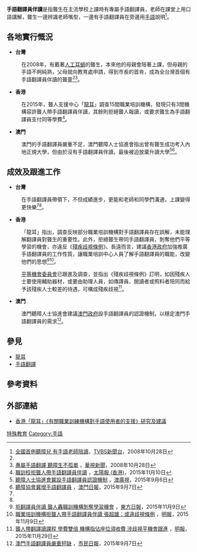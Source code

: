 {{Disability sidebar}}
'''手語翻譯員伴讀'''是指聾生在主流學校上課時有專屬手語翻譯員，老師在課堂上用口語講解，聾生一邊辨識老師嘴型，一邊有手語翻譯員在旁邊用[[手語|手語]]說明<ref name="全國首例聽障兒　有手語老師陪讀">[http://news.tvbs.com.tw/old-news.html?nid=185647 全國首例聽障兒 有手語老師陪讀]，[[TVBS新聞台|TVBS新聞台]]，2008年10月28日</ref>。

==各地實行慨況==
*'''台灣'''
:在2008年，有戴著[[人工耳蝸|人工耳蝸]]的聾生，本來他的母親會陪著上課，但母親的手語不夠純熟，父母就向教育處申請，得到市長的首肯，成為全台灣首個有手語翻譯員伴讀的聾童<ref name="全國首例聽障兒　有手語老師陪讀"/><ref name="專屬手語翻譯 聽障生不孤單">[http://news.cts.com.tw/cts/society/200810/200810280255442.html 專屬手語翻譯 聽障生不孤單] {{Wayback|url=http://news.cts.com.tw/cts/society/200810/200810280255442.html |date=20160309203643 }}，[[華視新聞|華視新聞]]，2008年10月28日</ref>。

*'''香港'''
:在2015年，聾人支援中心「[[龍耳|龍耳]]」調查15間職業培訓機構，發現只有3間機構容許聾人帶手語翻譯員伴讀，其餘則拒絕聾人報讀，或要求聾生為手語翻譯員支付同等學費<ref>[http://the-sun.on.cc/cnt/news/20151110/00407_038.html 職訓校拒聾人帶手語翻譯員伴讀] {{Wayback|url=http://the-sun.on.cc/cnt/news/20151110/00407_038.html |date=20151114211654 }}，[[太陽報_(香港)|太陽報 (香港)]]，2015年11月10日</ref>。

*'''澳門'''
:澳門的手語翻譯員嚴重不足，澳門聽障人士協進會指出曾有聾生成功考入內地正規大學，但由於沒有手語翻譯員伴讀，最後被迫放棄升讀大學<ref>[http://www.tdm.com.mo/c_news/radio_news.php?id=267383 聽障人士協進會冀設手語翻譯員認證機制] {{Wayback|url=http://www.tdm.com.mo/c_news/radio_news.php?id=267383 |date=20151208095157 }}，[[澳廣視|澳廣視]]，2015年9月6日</ref><ref>[http://www.macaodaily.com/html/2015-09/07/content_1026918.htm 聽障協會冀增手語翻譯員] {{webarchive|url=https://web.archive.org/web/20151208230604/http://www.macaodaily.com/html/2015-09/07/content_1026918.htm |date=2015-12-08 }}，[[澳門日報|澳門日報]]，2015年9月7日</ref>。

==成效及跟進工作==
*'''台灣'''
:在手語翻譯員帶領下，不但成績進步，更能和老師和同學們溝通，上課變得更快樂<ref name="全國首例聽障兒　有手語老師陪讀"/><ref name="專屬手語翻譯 聽障生不孤單"/>。

*'''香港'''
:「龍耳」指出，調查反映部分職業培訓機構對手語翻譯員存在誤解，未能理解翻譯員對聾生的重要性。此外，拒絕聾生帶同手語翻譯員，剝奪他們平等學習的機會，亦違反《[[殘疾歧視條例|殘疾歧視條例]]》。長遠而言，建議[[香港政府|香港政府]]加強推廣手語翻譯員的工作性質，讓職業培訓中心人員了解手語翻譯員的職能，改變他們的思想<ref>[http://hk.on.cc/hk/bkn/cnt/news/20151109/bkn-20151109162830115-1109_00822_001.html 拒翻譯員伴讀 聾人轟職訓機構剝奪學習機會] {{Wayback|url=http://hk.on.cc/hk/bkn/cnt/news/20151109/bkn-20151109162830115-1109_00822_001.html |date=20151208160311 }}，[[東方日報|東方日報]]，2015年11月9日</ref><ref>[http://news.mingpao.com/ins/instantnews/web_tc/article/20151109/s00001/1447079234326 職業培訓機構拒聾人帶手語翻譯員伴讀 張超雄：或違歧視條例] {{Wayback|url=http://news.mingpao.com/ins/instantnews/web_tc/article/20151109/s00001/1447079234326 |date=20151112001305 }}，[[明報|明報]]，2015年11月9日</ref>。

:[[平等機會委員會|平等機會委員會]]已跟進及調查，並指出《殘疾歧視條例》訂明，如因殘疾人士要使用輔助器材，或要由助理人員，如傳譯員、閱讀者或照料者陪同而給予該殘疾人士較差的待遇，可構成殘疾歧視<ref>[http://news.mingpao.com/pns/dailynews/web_tc/article/20151129/s00002/1448732916456 聾人帶翻譯讀課程 學費雙倍 機構指佔座位須收費 涉歧視平機會跟進] {{Wayback|url=http://news.mingpao.com/pns/dailynews/web_tc/article/20151129/s00002/1448732916456 |date=20151208100447 }}，[[明報|明報]]，2015年11月29日</ref>。

*'''澳門'''
:澳門聽障人士協進會建議[[澳門政府|澳門政府]]設手語翻譯員的認證機制，以穩定澳門手語翻譯員的需求<ref>[http://www.shimindaily.net/v1/news/macau/%E6%BE%B3%E9%96%80%E6%89%8B%E8%AA%9E%E7%BF%BB%E8%AD%AF%E5%93%A1%E5%9A%B4%E9%87%8D%E7%9F%AD%E7%BC%BA/ 澳門手語翻譯員嚴重短缺] {{Wayback|url=http://www.shimindaily.net/v1/news/macau/%E6%BE%B3%E9%96%80%E6%89%8B%E8%AA%9E%E7%BF%BB%E8%AD%AF%E5%93%A1%E5%9A%B4%E9%87%8D%E7%9F%AD%E7%BC%BA/ |date=20151208050259 }}，[[市民日報|市民日報]]，2015年9月7日</ref>。

== 參見 ==
{{Portal|身心障礙}}
* [[龍耳|龍耳]]
* [[手語翻譯|手語翻譯]]

==參考資料==
{{reflist|2}}

== 外部連結 ==
* [http://www.silence.org.hk/?p=4516 香港「龍耳」《有關職業訓練機構對手語使用者的支援》研究及建議] {{Wayback|url=http://www.silence.org.hk/?p=4516 |date=20151208074753 }}

[[Category:特殊教育|]]
[[Category:手語|Category:手語]]